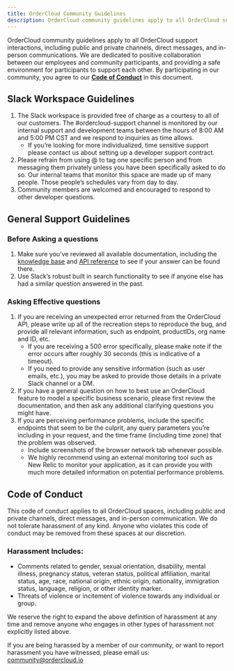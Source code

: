 ```yaml
---
title: OrderCloud Community Guidelines
description: OrderCloud community guidelines apply to all OrderCloud support interactions, including public and private channels, direct messages, and in-person communications.  We are dedicated to positive collaboration between our employees and community participants, and providing a safe environment for participants to support each other.
---
```


OrderCloud community guidelines apply to all OrderCloud support interactions, including public and private channels, direct messages, and in-person communications.  We are dedicated to positive collaboration between our employees and community participants, and providing a safe environment for participants to support each other.  By participating in our community, you agree to our [**Code of Conduct**](/community-guidelines#code-of-conduct) in this document.

## Slack Workspace Guidelines

1. The Slack workspace is provided free of charge as a courtesy to all of our customers. The #ordercloud-support channel is monitored by our internal support and development teams between the hours of 8:00 AM and 5:00 PM CST and we respond to inquiries as time allows. 
    - If you’re looking for more individualized, time sensitive support please contact us about setting up a developer support contract.
2. Please refrain from using @ to tag one specific person and from messaging them privately unless you have been specifically asked to do so.  Our internal teams that monitor this space are made up of many people. Those people’s schedules vary from day to day.
3. Community members are welcomed and encouraged to respond to other developer questions. 

## General Support Guidelines

### Before Asking a questions

1. Make sure you’ve reviewed all available documentation, including the [knowledge base](/knowledge-base) and [API reference](/api-reference) to see if your answer can be found there.
2. Use Slack’s robust built in search functionality to see if anyone else has had a similar question answered in the past.

### Asking Effective questions
1. If you are receiving an unexpected error returned from the OrderCloud API, please write up all of the recreation steps to reproduce the bug, and provide all relevant information, such as endpoint, productIDs, org name and ID, etc.
    - If you are receiving a 500 error specifically, please make note if the error occurs after roughly 30 seconds (this is indicative of a timeout).
    - If you need to provide any sensitive information (such as user emails, etc.), you may be asked to provide those details in a private Slack channel or a DM.
2. If you have a general question on how to best use an OrderCloud feature to model a specific business scenario, please first review the documentation, and then ask any additional clarifying questions you might have.
3. If you are perceiving performance problems, include the specific endpoints that seem to be the culprit, any query parameters you’re including in your request, and the time frame (including time zone) that the problem was observed. 
    - Include screenshots of the browser network tab whenever possible. 
    - We highly recommend using an external monitoring tool such as New Relic to monitor your application, as it can provide you with much more detailed information on potential performance problems.

## Code of Conduct
This code of conduct applies to all OrderCloud spaces, including public and private channels, direct messages, and in-person communication. We do not tolerate harassment of any kind. Anyone who violates this code of conduct may be removed from these spaces at our discretion.

### Harassment Includes:
- Comments related to gender, sexual orientation, disability, mental illness, pregnancy status, veteran status, political affiliation, marital status, age, race, national origin, ethnic origin, nationality, immigration status, language, religion, or other identity marker. 
- Threats of violence or incitement of violence towards any individual or group.

We reserve the right to expand the above definition of harassment at any time and remove anyone who engages in other types of harassment not explicitly listed above. 

If you are being harassed by a member of our community, or want to report harassment you have witnessed, please email us: [community@ordercloud.io](mailto:community@ordercloud.io)